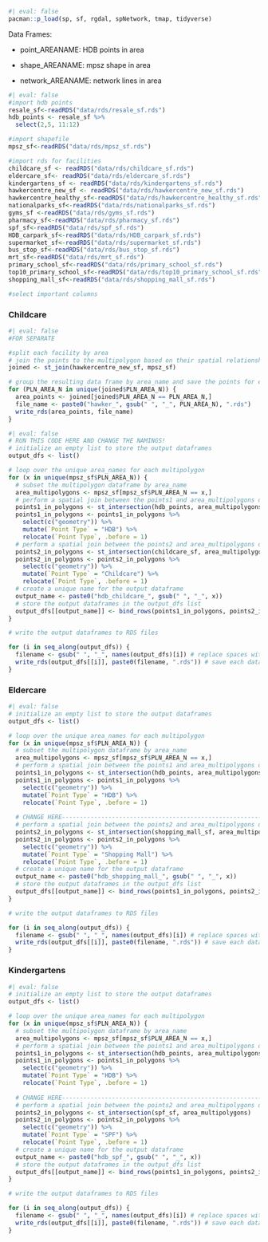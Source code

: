 ```r
#| eval: false
pacman::p_load(sp, sf, rgdal, spNetwork, tmap, tidyverse)
```

Data Frames:

-   point_AREANAME: HDB points in area

-   shape_AREANAME: mpsz shape in area

-   network_AREANAME: network lines in area

```r
#| eval: false
#import hdb points
resale_sf<-readRDS("data/rds/resale_sf.rds")
hdb_points <- resale_sf %>%
  select(2,5, 11:12)

#import shapefile
mpsz_sf<-readRDS("data/rds/mpsz_sf.rds")

#import rds for facilities
childcare_sf <- readRDS("data/rds/childcare_sf.rds")
eldercare_sf<- readRDS("data/rds/eldercare_sf.rds")
kindergartens_sf <- readRDS("data/rds/kindergartens_sf.rds")
hawkercentre_new_sf <- readRDS("data/rds/hawkercentre_new_sf.rds")
hawkercentre_healthy_sf<-readRDS("data/rds/hawkercentre_healthy_sf.rds")
nationalparks_sf<-readRDS("data/rds/nationalparks_sf.rds")
gyms_sf <-readRDS("data/rds/gyms_sf.rds")
pharmacy_sf<-readRDS("data/rds/pharmacy_sf.rds")
spf_sf<-readRDS("data/rds/spf_sf.rds")
HDB_carpark_sf<-readRDS("data/rds/HDB_carpark_sf.rds")
supermarket_sf<-readRDS("data/rds/supermarket_sf.rds")
bus_stop_sf<-readRDS("data/rds/bus_stop_sf.rds")
mrt_sf<-readRDS("data/rds/mrt_sf.rds")
primary_school_sf<-readRDS("data/rds/primary_school_sf.rds")
top10_primary_school_sf<-readRDS("data/rds/top10_primary_school_sf.rds")
shopping_mall_sf<-readRDS("data/rds/shopping_mall_sf.rds")

#select important columns
```

### Childcare

```r
#| eval: false
#FOR SEPARATE

#split each facility by area
# join the points to the multipolygon based on their spatial relationship
joined <- st_join(hawkercentre_new_sf, mpsz_sf)

# group the resulting data frame by area_name and save the points for each group as a separate shapefile
for (PLN_AREA_N in unique(joined$PLN_AREA_N)) {
  area_points <- joined[joined$PLN_AREA_N == PLN_AREA_N,]
  file_name <- paste0("hawker_", gsub(" ", "_", PLN_AREA_N), ".rds")
  write_rds(area_points, file_name)
}
```

```r
#| eval: false
# RUN THIS CODE HERE AND CHANGE THE NAMINGS!
# initialize an empty list to store the output dataframes
output_dfs <- list()

# loop over the unique area_names for each multipolygon
for (x in unique(mpsz_sf$PLN_AREA_N)) {
  # subset the multipolygon dataframe by area_name
  area_multipolygons <- mpsz_sf[mpsz_sf$PLN_AREA_N == x,]
  # perform a spatial join between the points1 and area_multipolygons dataframes
  points1_in_polygons <- st_intersection(hdb_points, area_multipolygons, join = st_within)
  points1_in_polygons <- points1_in_polygons %>%
    select(c("geometry")) %>%
    mutate(`Point Type` = "HDB") %>%
    relocate(`Point Type`, .before = 1)
  # perform a spatial join between the points2 and area_multipolygons dataframes
  points2_in_polygons <- st_intersection(childcare_sf, area_multipolygons, join = st_within)
  points2_in_polygons <- points2_in_polygons %>%
    select(c("geometry")) %>%
    mutate(`Point Type` = "Childcare") %>%
    relocate(`Point Type`, .before = 1)
  # create a unique name for the output dataframe
  output_name <- paste0("hdb_childcare_", gsub(" ", "_", x))
  # store the output dataframes in the output_dfs list
  output_dfs[[output_name]] <- bind_rows(points1_in_polygons, points2_in_polygons)
}

# write the output dataframes to RDS files

for (i in seq_along(output_dfs)) {
  filename <- gsub(" ", "_", names(output_dfs)[i]) # replace spaces with underscore
  write_rds(output_dfs[[i]], paste0(filename, ".rds")) # save each data frame as an RDS file
}
```

### Eldercare

```r
#| eval: false
# initialize an empty list to store the output dataframes
output_dfs <- list()

# loop over the unique area_names for each multipolygon
for (x in unique(mpsz_sf$PLN_AREA_N)) {
  # subset the multipolygon dataframe by area_name
  area_multipolygons <- mpsz_sf[mpsz_sf$PLN_AREA_N == x,]
  # perform a spatial join between the points1 and area_multipolygons dataframes
  points1_in_polygons <- st_intersection(hdb_points, area_multipolygons)
  points1_in_polygons <- points1_in_polygons %>%
    select(c("geometry")) %>%
    mutate(`Point Type` = "HDB") %>%
    relocate(`Point Type`, .before = 1)
  
  # CHANGE HERE-------------------------------------------------------------
  # perform a spatial join between the points2 and area_multipolygons dataframes
  points2_in_polygons <- st_intersection(shopping_mall_sf, area_multipolygons)
  points2_in_polygons <- points2_in_polygons %>%
    select(c("geometry")) %>%
    mutate(`Point Type` = "Shopping Mall") %>%
    relocate(`Point Type`, .before = 1)
  # create a unique name for the output dataframe
  output_name <- paste0("hdb_shopping_mall_", gsub(" ", "_", x))
  # store the output dataframes in the output_dfs list
  output_dfs[[output_name]] <- bind_rows(points1_in_polygons, points2_in_polygons)
}

# write the output dataframes to RDS files

for (i in seq_along(output_dfs)) {
  filename <- gsub(" ", "_", names(output_dfs)[i]) # replace spaces with underscore
  write_rds(output_dfs[[i]], paste0(filename, ".rds")) # save each data frame as an RDS file
}
```

### Kindergartens

```r
#| eval: false
# initialize an empty list to store the output dataframes
output_dfs <- list()

# loop over the unique area_names for each multipolygon
for (x in unique(mpsz_sf$PLN_AREA_N)) {
  # subset the multipolygon dataframe by area_name
  area_multipolygons <- mpsz_sf[mpsz_sf$PLN_AREA_N == x,]
  # perform a spatial join between the points1 and area_multipolygons dataframes
  points1_in_polygons <- st_intersection(hdb_points, area_multipolygons)
  points1_in_polygons <- points1_in_polygons %>%
    select(c("geometry")) %>%
    mutate(`Point Type` = "HDB") %>%
    relocate(`Point Type`, .before = 1)
  
  # CHANGE HERE-------------------------------------------------------------
  # perform a spatial join between the points2 and area_multipolygons dataframes
  points2_in_polygons <- st_intersection(spf_sf, area_multipolygons)
  points2_in_polygons <- points2_in_polygons %>%
    select(c("geometry")) %>%
    mutate(`Point Type` = "SPF") %>%
    relocate(`Point Type`, .before = 1)
  # create a unique name for the output dataframe
  output_name <- paste0("hdb_spf_", gsub(" ", "_", x))
  # store the output dataframes in the output_dfs list
  output_dfs[[output_name]] <- bind_rows(points1_in_polygons, points2_in_polygons)
}

# write the output dataframes to RDS files

for (i in seq_along(output_dfs)) {
  filename <- gsub(" ", "_", names(output_dfs)[i]) # replace spaces with underscore
  write_rds(output_dfs[[i]], paste0(filename, ".rds")) # save each data frame as an RDS file
}
```
